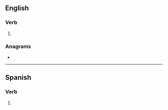 ==English==

===Verb===
{{head|en|verb form}}

# {{en-past of|dole}}

===Anagrams===
* {{anagrams|en|a=ddelo|lodde}}

----

==Spanish==

===Verb===
{{head|es|verb form}}

# {{es-verb form of|doler<ue>}}